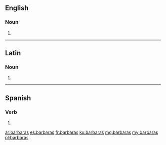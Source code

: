 ==English==

===Noun===
{{head|en|plural}}

# {{plural of|barbara|lang=en}}

----

==Latin==

===Noun===
{{la-noun-form|barbarās}}

# {{inflection of|barbara||acc|p|lang=la}}

----

==Spanish==

===Verb===
{{es-verb-form}}

# {{es-verb form of|ending=ar|mood=subjunctive|tense=imperfect|sera=ra|pers=2|formal=no|number=singular|barbar}}

[[ar:barbaras]]
[[es:barbaras]]
[[fr:barbaras]]
[[ku:barbaras]]
[[mg:barbaras]]
[[my:barbaras]]
[[pl:barbaras]]